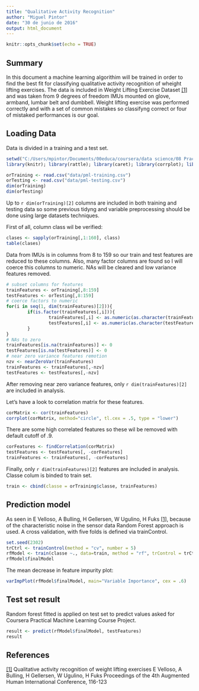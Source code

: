 ```yaml
---
title: "Qualitative Activity Recognition"
author: "Miguel Pintor"
date: "30 de junio de 2016"
output: html_document
---
```


```r
knitr::opts_chunk$set(echo = TRUE)
```

## Summary  

In this document a machine learning algorithim will be trained in order to find the best fit for classifying qualitative activity recognition of wheight lifting exercises. The data is included in Weight Lifting Exercise Dataset [[1]](http://groupware.les.inf.puc-rio.br/public/papers/2013.Velloso.QAR-WLE.pdf) and was taken from 9 degrees of freedom IMUs mounted on glove, armband, lumbar belt and dumbbell. Weight lifting exercise was performed correctly and with a set of common mistakes so classifyng correct or four of mistaked performances is our goal.

## Loading Data  

Data is divided in a training and a test set.  

```r
setwd("C:/Users/mpintor/Documents/00educa/coursera/data science/08 Practical Machine Learning/project")
library(knitr); library(rattle); library(caret); library(corrplot); library(randomForest)
```


```r
orTraining <- read.csv("data/pml-training.csv")
orTesting <- read.csv("data/pml-testing.csv")
dim(orTraining)
dim(orTesting)
```

Up to `r dim(orTraining)[2]` columns are included in both training and testing data so some previous tidyng and variable preprocessing should be done using large datasets techniques.  

First of all, column class wil be verified:

```r
clases <- sapply(orTraining[,1:160], class)
table(clases)
```

Data from IMUs is in columns from 8 to 159 so our train and test features are reduced to these columns. Also, many factor columns are found so I will coerce this columns to numeric. NAs will be cleared and low variance features removed.

```r
# subset columns for features
trainFeatures <- orTraining[,8:159]
testFeatures <- orTesting[,8:159]
# coerce factors to numeric
for(i in seq(1, dim(trainFeatures)[2])){
        if(is.factor(trainFeatures[,i])){
                trainFeatures[,i] <- as.numeric(as.character(trainFeatures[,i]))
                testFeatures[,i] <- as.numeric(as.character(testFeatures[,i]))
        }
}
# NAs to zero
trainFeatures[is.na(trainFeatures)] <- 0
testFeatures[is.na(testFeatures)] <- 0
# near zero variance features remotion
nzv <- nearZeroVar(trainFeatures)
trainFeatures <- trainFeatures[,-nzv]
testFeatures <- testFeatures[,-nzv]
```

After removing near zero variance features, only `r dim(trainFeatures)[2]` are included in analysis.  

Let's have a look to correlation matrix for these features.

```r
corMatrix <- cor(trainFeatures)
corrplot(corMatrix, method="circle", tl.cex = .5, type = "lower")
```

There are some high correlated features so these wil be removed with default cutoff of .9.

```r
corFeatures <- findCorrelation(corMatrix)
testFeatures <- testFeatures[, -corFeatures]
trainFeatures <- trainFeatures[, -corFeatures]
```


Finally, only `r dim(trainFeatures)[2]` features are included in analysis. Classe colum is binded to train set.

```r
train <- cbind(classe = orTraining$classe, trainFeatures)
```



## Prediction model 

As seen in E Velloso, A Bulling, H Gellersen, W Ugulino, H Fuks  [[1]](http://groupware.les.inf.puc-rio.br/public/papers/2013.Velloso.QAR-WLE.pdf), because of the characteristic noise in the sensor data Random Forest approach is used. A cross validation, with five folds is defined via trainControl.

```r
set.seed(2302)
trCtrl <- trainControl(method = "cv", number = 5)
rfModel <- train(classe ~., data=train, method = "rf", trControl = trCtrl)
rfModel$finalModel
```

The mean decrease in feature impurity plot:

```r
varImpPlot(rfModel$finalModel, main="Variable Importance", cex = .6)
```

## Test set result

Random forest fitted is applied on test set to predict values asked for Coursera Practical Machine Learning Course Project.
```r
result <- predict(rfModel$finalModel, testFeatures)
result
```






## References

[[1]](http://groupware.les.inf.puc-rio.br/public/papers/2013.Velloso.QAR-WLE.pdf) Qualitative activity recognition of weight lifting exercises
E Velloso, A Bulling, H Gellersen, W Ugulino, H Fuks
Proceedings of the 4th Augmented Human International Conference, 116-123